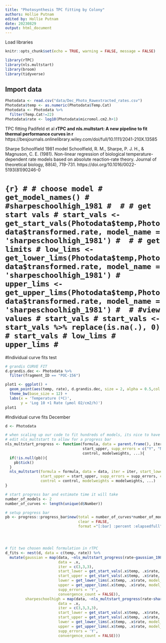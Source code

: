 ```yaml
---
title: "Photosynthesis TPC fitting by Colony"
authors: Hollie Putnam 
edited by: Hollie Putnam 
date: 20230829
output: html_document
---
```


Load libraries
```r
knitr::opts_chunk$set(echo = TRUE, warning = FALSE, message = FALSE)

library(rTPC)
library(nls.multstart)
library(broom)
library(tidyverse)
```

## Import data
```r
Photodata <- read.csv("data/Dec_Photo_Rawextracted_rates.csv")
Photodata$temp <- as.numeric(Photodata$Temp.Cat)
Photodata <- Photodata %>%
  filter(Temp.Cat!=22)
Photodata$rate <- log10(Photodata$micromol.cm2.h+1)
```

TPC fitting 
Padifeld et al **rTPC and nls.multstart: A new pipeline to fit thermal performance curves in r**  
https://besjournals.onlinelibrary.wiley.com/doi/full/10.1111/2041-210X.13585  

Sharpe Schoolfield 1981 model
Schoolfield, R. M., Sharpe, P. J. H., & Magnuson, C. E. (1981). Non-linear regression of biological temperature-dependent rate models based on absolute reaction-rate theory. Journal of theoretical biology, 88(4), 719-731. https://doi.org/10.1016/0022-5193(81)90246-0

# ```{r}
# # choose model
# get_model_names()
# #sharpeschoolhigh_1981
# 
# # get start vals
# start_vals <- get_start_vals(Photodata$temp,Photodata$transformed.rate, model_name = 'sharpeschoolhigh_1981')
# 
# # get limits
# low_lims <- get_lower_lims(Photodata$temp,Photodata$transformed.rate, model_name = 'sharpeschoolhigh_1981')
# upper_lims <- get_upper_lims(Photodata$temp,Photodata$transformed.rate, model_name = 'sharpeschoolhigh_1981')
# 
# #view values
# start_vals
# start_vals <- start_vals %>% replace(is.na(.), 0)
# start_vals
# low_lims
# upper_lims
# ```

#Individual curve fits test
```r
# grandis CURVE FIT
d.grandis.dec <- Photodata %>% 
  filter(fragment_ID == "POC-156")

plot1 <- ggplot() +
  geom_point(aes(temp, rate), d.grandis.dec, size = 2, alpha = 0.5,col = 'brown') +
  theme_bw(base_size = 12) +
  labs(x = 'Temperature (ºC)',
       y = 'Log 10 +1 Rate (µmol O2/cm2/h)')
plot1

```

#Individual curve fits December
```r

d <- Photodata

# when scaling up our code to fit hundreds of models, its nice to have a progress bar
# edit nls_multstart to allow for a progress bar
nls_multstart_progress <- function(formula, data = parent.frame(), iter, start_lower, 
                                   start_upper, supp_errors = c("Y", "N"), convergence_count = 100, 
                                   control, modelweights, ...){
  if(!is.null(pb)){
    pb$tick()
  }
  nls_multstart(formula = formula, data = data, iter = iter, start_lower = start_lower, 
                start_upper = start_upper, supp_errors = supp_errors, convergence_count = convergence_count, 
                control = control, modelweights = modelweights, ...)
}

# start progress bar and estimate time it will take
number_of_models <- 2
number_of_curves <- length(unique(d$Number))

# setup progress bar
pb <- progress::progress_bar$new(total = number_of_curves*number_of_models,
                                 clear = FALSE,
                                 format ="[:bar] :percent :elapsedfull")




# fit two chosen model formulation in rTPC
d_fits <- nest(d, data = c(temp, rate)) %>%
  mutate(gaussian = map(data, ~nls_multstart_progress(rate~gaussian_1987(temp = temp, rmax,topt,a),
                        data = .x,
                        iter = c(3,3,3),
                        start_lower = get_start_vals(.x$temp, .x$rate, model_name = 'gaussian_1987') - 1,
                        start_upper = get_start_vals(.x$temp, .x$rate, model_name = 'gaussian_1987') + 1,
                        lower = get_lower_lims(.x$temp, .x$rate, model_name = 'gaussian_1987'),
                        upper = get_upper_lims(.x$temp, .x$rate, model_name = 'gaussian_1987'),
                        supp_errors = 'Y',
                        convergence_count = FALSE)),
         sharpeschoolhigh = map(data, ~nls_multstart_progress(rate~sharpeschoolhigh_1981(temp = temp, r_tref,e,eh,th, tref = 15),
                        data = .x,
                        iter = c(3,3,3,3),
                        start_lower = get_start_vals(.x$temp, .x$rate, model_name = 'sharpeschoolhigh_1981') - 1,
                        start_upper = get_start_vals(.x$temp, .x$rate, model_name = 'sharpeschoolhigh_1981') + 1,
                        lower = get_lower_lims(.x$temp, .x$rate, model_name = 'sharpeschoolhigh_1981'),
                        upper = get_upper_lims(.x$temp, .x$rate, model_name = 'sharpeschoolhigh_1981'),
                        supp_errors = 'Y',
                        convergence_count = FALSE)))

```


